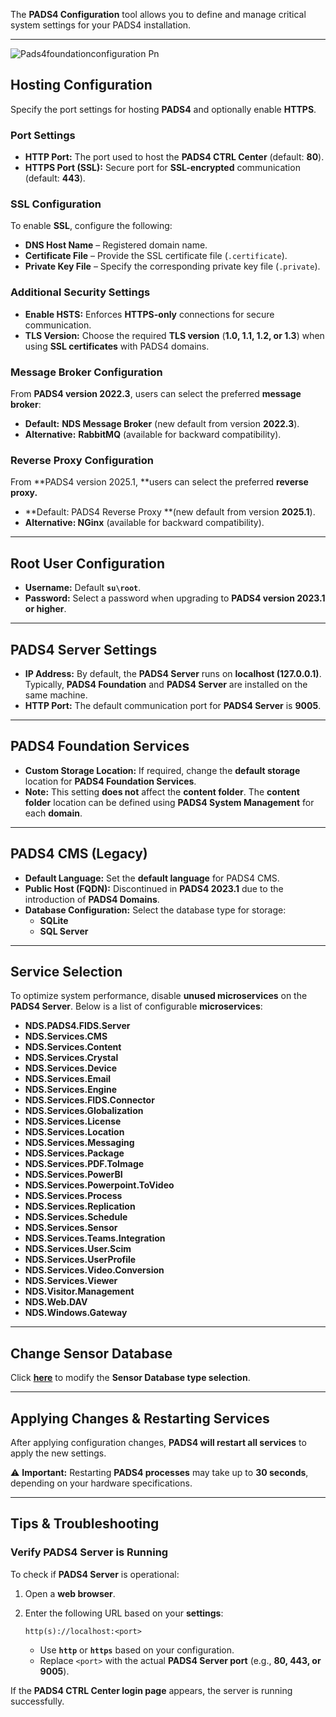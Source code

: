 The **PADS4 Configuration** tool allows you to define and manage critical system settings for your PADS4 installation.

---

![Pads4foundationconfiguration Pn](/images/install-pads4/install-pads4-server/PADS4Foundationconfiguration.png)

## **Hosting Configuration**

Specify the port settings for hosting **PADS4** and optionally enable **HTTPS**.

### **Port Settings**

- **HTTP Port:** The port used to host the **PADS4 CTRL Center** (default: **80**).
- **HTTPS Port (SSL):** Secure port for **SSL-encrypted** communication (default: **443**).

### **SSL Configuration**

To enable **SSL**, configure the following:

- **DNS Host Name** – Registered domain name.
- **Certificate File** – Provide the SSL certificate file (`.certificate`).
- **Private Key File** – Specify the corresponding private key file (`.private`).

### **Additional Security Settings**

- **Enable HSTS:** Enforces **HTTPS-only** connections for secure communication.
- **TLS Version:** Choose the required **TLS version** (**1.0, 1.1, 1.2, or 1.3**) when using **SSL certificates** with PADS4 domains.

### **Message Broker Configuration**

From **PADS4 version 2022.3**, users can select the preferred **message broker**:

- **Default:** **NDS Message Broker** (new default from version **2022.3**).
- **Alternative:** **RabbitMQ** (available for backward compatibility).

### **Reverse Proxy Configuration**

From **PADS4 version 2025.1, **users can select the preferred **reverse proxy.**

- **Default: PADS4 Reverse Proxy **(new default from version **2025.1**).
- **Alternative: NGinx** (available for backward compatibility).

---

## **Root User Configuration**

- **Username:** Default **`su\root`**.
- **Password:** Select a password when upgrading to **PADS4 version 2023.1 or higher**.

---

## **PADS4 Server Settings**

- **IP Address:** By default, the **PADS4 Server** runs on **localhost (127.0.0.1)**. Typically, **PADS4 Foundation** and **PADS4 Server** are installed on the same machine.
- **HTTP Port:** The default communication port for **PADS4 Server** is **9005**.

---

## **PADS4 Foundation Services**

- **Custom Storage Location:** If required, change the **default storage** location for **PADS4 Foundation Services**.
- **Note:** This setting **does not** affect the **content folder**. The **content folder** location can be defined using **PADS4 System Management** for each **domain**.

---

## **PADS4 CMS (Legacy)**

- **Default Language:** Set the **default language** for PADS4 CMS.
- **Public Host (FQDN):** Discontinued in **PADS4 2023.1** due to the introduction of **PADS4 Domains**.
- **Database Configuration:** Select the database type for storage:
  - **SQLite**
  - **SQL Server**

---

## **Service Selection**

To optimize system performance, disable **unused microservices** on the **PADS4 Server**. Below is a list of configurable **microservices**:

- **NDS.PADS4.FIDS.Server**
- **NDS.Services.CMS**
- **NDS.Services.Content**
- **NDS.Services.Crystal**
- **NDS.Services.Device**
- **NDS.Services.Email**
- **NDS.Services.Engine**
- **NDS.Services.FIDS.Connector**
- **NDS.Services.Globalization**
- **NDS.Services.License**
- **NDS.Services.Location**
- **NDS.Services.Messaging**
- **NDS.Services.Package**
- **NDS.Services.PDF.ToImage**
- **NDS.Services.PowerBI**
- **NDS.Services.Powerpoint.ToVideo**
- **NDS.Services.Process**
- **NDS.Services.Replication**
- **NDS.Services.Schedule**
- **NDS.Services.Sensor**
- **NDS.Services.Teams.Integration**
- **NDS.Services.User.Scim**
- **NDS.Services.UserProfile**
- **NDS.Services.Video.Conversion**
- **NDS.Services.Viewer**
- **NDS.Visitor.Management**
- **NDS.Web.DAV**
- **NDS.Windows.Gateway**

---

## **Change Sensor Database**

Click [**here**](#) to modify the **Sensor Database type selection**.

---

## **Applying Changes & Restarting Services**

After applying configuration changes, **PADS4 will restart all services** to apply the new settings.

⚠ **Important:** Restarting **PADS4 processes** may take up to **30 seconds**, depending on your hardware specifications.

---

## **Tips & Troubleshooting**

### **Verify PADS4 Server is Running**

To check if **PADS4 Server** is operational:

1. Open a **web browser**.
2. Enter the following URL based on your **settings**:

   ```
   http(s)://localhost:<port>  
   ```
   - Use **`http`** or **`https`** based on your configuration.
   - Replace `<port>` with the actual **PADS4 Server port** (e.g., **80, 443, or 9005**).

If the **PADS4 CTRL Center login page** appears, the server is running successfully.